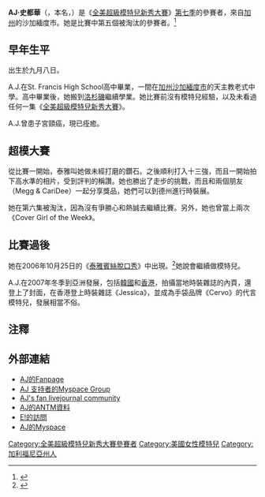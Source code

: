 {{Infobox Model
| name          = AJ·史都華<br />{{en}}AJ Stewart
| image         = 
| imagesize     =  
| caption       = 
| birthname     =  Alexandra Jayne Stewart
| birthdate     = {{birth date|1986|9|8}}
| location      = {{US}}[[加利福尼亞州|加利福尼亞州]][[沙加緬度|沙加緬度]]
| deathdate     = 
| deathplace    = 
| height        = {{Height|m=1.78}}
| weight        = 
| haircolor     = 
| eyecolor      = 
| measurements  = 
| dress size    = 
| shoesize      = 
| agency        =
| alias(es)     = 
| spouse        = 
| homepage      = 
}}
'''AJ·史都華'''（{{lang-en|''A.J. Stewart''}}，本名{{lang|en|''Alexandra Jayne Stewart''}}，{{bd|1986年|9月8日|||catIdx=Stewart}}）是《[[全美超級模特兒新秀大賽|全美超級模特兒新秀大賽]]》[[全美超級模特兒新秀大賽第七季|第七季]]的參賽者，來自[[加州|加州]]的沙加緬度市。她是比賽中第五個被淘汰的參賽者。<ref>{{Cite web |url=http://www.cwtv.com/page/topmodel_episodedetail5.html |title=存档副本 |accessdate=2006-10-29 |archive-date=2006-12-05 |archive-url=https://web.archive.org/web/20061205085945/http://www.cwtv.com/page/topmodel_episodedetail5.html |dead-url=no }}</ref>

== 早年生平 ==
出生於九月八日。

A.J.在St. Francis High School高中畢業，一間在[[加州|加州]][[沙加緬度|沙加緬度市]]的天主教老式中學。高中畢業後，她搬到[[洛杉磯|洛杉磯]]繼續學業。她比賽前沒有模特兒經驗，以及未看過任何一集《[[全美超級模特兒新秀大賽|全美超級模特兒新秀大賽]]》。

A.J.曾患子宮頸癌，現已痊癒。

== 超模大賽 ==
從比賽一開始，泰雅叫她做未經打磨的鑽石。之後順利打入十三強，而且一開始拍下高水準的相片，受到評判的稱讚。她也勝出了走步的挑戰，而且和兩個朋友（Megg & CariDee）一起分享獎品，她們可以到德州進行時裝展。

她在第六集被淘汰，因為沒有爭勝心和熱誠去繼續比賽。另外，她也曾當上兩次《Cover Girl of the Week》。

== 比賽過後 ==
她在2006年10月25日的《[[泰雅·賓絲#泰雅賓絲脫口秀|泰雅賓絲脫口秀]]》中出現。<ref>{{Cite web |url=http://tyrashow.warnerbros.com/newsletter/102306/index.html |title=存档副本 |accessdate=2006-10-29 |archive-date=2007-02-17 |archive-url=https://web.archive.org/web/20070217062105/http://tyrashow.warnerbros.com/newsletter/102306/index.html |dead-url=no }}</ref>她說會繼續做模特兒。

A.J.在2007年冬季到亞洲發展，包括[[韓國|韓國]]和[[香港|香港]]，拍攝當地時裝雜誌的內頁，還登上了封面，在香港登上時裝雜誌《Jessica》，並成為手袋品牌《Cervo》的代言模特兒，發展相當不俗。

== 注釋 ==
<div class="references-small">
<references />
</div>

== 外部連結 ==
*[http://myspace.com/ajsfanpage AJ的Fanpage]{{Wayback|url=http://myspace.com/ajsfanpage |date=20110501114333 }}
*[http://groups.myspace.com/AJStewart AJ 支持者的Myspace Group]{{dead link|date=2017年11月 |bot=InternetArchiveBot |fix-attempted=yes }}
*[http://community.livejournal.com/team_aj/ AJ's fan livejournal community]{{Wayback|url=http://community.livejournal.com/team_aj/ |date=20070329085752 }}
*[http://www.cwtv.com/page/topmodel_photosView_AJ.html AJ的ANTM資料]{{Wayback|url=http://www.cwtv.com/page/topmodel_photosView_AJ.html |date=20061020001042 }}
*[http://www.eonline.com/gossip/kristin/blog/index.jsp?uuid=e593475c-3dbe-4f30-80bb-f644b3c62fe8 E!的訪問]{{Wayback|url=http://www.eonline.com/gossip/kristin/blog/index.jsp?uuid=e593475c-3dbe-4f30-80bb-f644b3c62fe8 |date=20070930153713 }}
*[https://web.archive.org/web/20070310234033/http://myspace.com/topmodelaj AJ的Myspace]

{{America's Next Top Model}}

{{DEFAULTSORT:Stewart, A.J.}}

[[Category:全美超級模特兒新秀大賽參賽者|Category:全美超級模特兒新秀大賽參賽者]]
[[Category:美國女性模特兒|Category:美國女性模特兒]]
[[Category:加利福尼亞州人|Category:加利福尼亞州人]]